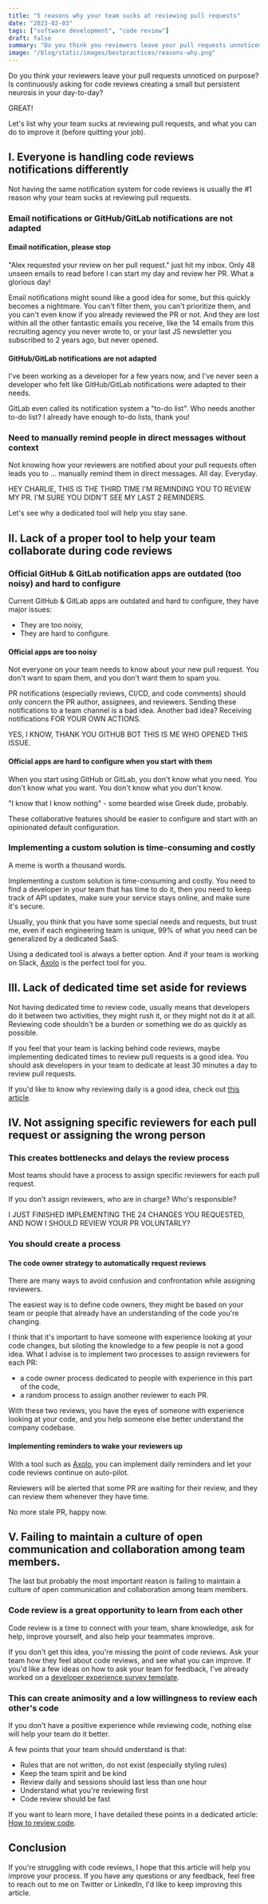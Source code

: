 ```yaml
---
title: "5 reasons why your team sucks at reviewing pull requests"
date: "2023-02-03"
tags: ["software development", "code review"]
draft: false
summary: "Do you think you reviewers leave your pull requests unnoticed on purpose? Is continuously asking for code reviews creating a small but persistent nevrose in your day-to-day? Great! Let's list why your team sucks at reviewing pull requests, and what you can do to improve it (before quitting your job)."
image: "/blog/static/images/bestpractices/reasons-why.png"
---
```


<ImageContainer
  alt="sweaty-hands"
  src="/blog/static/images/bestpractices/pr-team.png"
  classNameDiv="mx-10 lg:mx-28"
  classNameImage=""
  width={1536}
  height={1024}
/>

Do you think your reviewers leave your pull requests unnoticed on purpose? Is continuously asking for code reviews creating a small but persistent neurosis in your day-to-day?

<span className="rainbow-button text-2xl font-bold hover:cursor-auto">GREAT!</span>

Let's list why your team sucks at reviewing pull requests, and what you can do to improve it (before quitting your job).

<TOCInline toc={props.toc} toHeading={2} asDisclosure />

## I. Everyone is handling code reviews notifications differently

Not having the same notification system for code reviews is usually the #1 reason why your team sucks at reviewing pull requests.

### Email notifications or GitHub/GitLab notifications are not adapted

#### Email notification, please stop

"Alex requested your review on her pull request." just hit my inbox. Only 48 unseen emails to read before I can start my day and review her PR. What a glorious day!

Email notifications might sound like a good idea for some, but this quickly becomes a nightmare. You can't filter them, you can't prioritize them, and you can't even know if you already reviewed the PR or not. And they are lost within all the other fantastic emails you receive, like the 14 emails from this recruiting agency you never wrote to, or your last JS newsletter you subscribed to 2 years ago, but never opened.

#### GitHub/GitLab notifications are not adapted

I've been working as a developer for a few years now, and I've never seen a developer who felt like GitHub/GitLab notifications were adapted to their needs.

<div className="flex justify-center">
  <ImageContainer
    alt="GitHub notifications"
    src="/blog/static/images/bestpractices/github_notif.png"
    classNameDiv="w-fit"
    classNameImage=""
    width={521 / 2}
    height={331 / 2}
  />
</div>

GitLab even called its notification system a "to-do list". Who needs another to-do list? I already have enough to-do lists, thank you!

### Need to manually remind people in direct messages without context

Not knowing how your reviewers are notified about your pull requests often leads you to ... manually remind them in direct messages. All day. Everyday.

<div className="flex justify-center">
  <ImageContainer
    alt="me again"
    src="/blog/static/images/bestpractices/meagain.webp"
    classNameDiv=""
    classNameImage=""
    width={480}
    height={258}
  />
</div>
<SubImageText classNameDiv="" classNameText="lg:w-80 ">
  HEY CHARLIE, THIS IS THE THIRD TIME I'M REMINDING YOU TO REVIEW MY PR. I'M SURE YOU DIDN'T SEE MY
  LAST 2 REMINDERS.
</SubImageText>

Let's see why a dedicated tool will help you stay sane.

## II. Lack of a proper tool to help your team collaborate during code reviews

### Official GitHub & GitLab notification apps are outdated (too noisy) and hard to configure

Current GitHub & GitLab apps are outdated and hard to configure, they have major issues:

- They are too noisy,
- They are hard to configure.

#### Official apps are too noisy

Not everyone on your team needs to know about your new pull request. You don't want to spam them, and you don't want them to spam you.

PR notifications (especially reviews, CI/CD, and code comments) should only concern the PR author, assignees, and reviewers. Sending these notifications to a team channel is a bad idea. Another bad idea? Receiving notifications FOR YOUR OWN ACTIONS.

<div className="mx-10 flex justify-center lg:mx-28">
  <ImageContainer
    alt="me again"
    src="/blog/static/images/bestpractices/making-notifications.png"
    classNameDiv=""
    classNameImage=""
    width={647}
    height={288}
  />
</div>
<SubImageText classNameDiv="" classNameText="lg:w-80 ">
  YES, I KNOW, THANK YOU GITHUB BOT THIS IS ME WHO OPENED THIS ISSUE.
</SubImageText>

#### Official apps are hard to configure when you start with them

When you start using GitHub or GitLab, you don't know what you need. You don't know what you want. You don't know what you don't know.

"I know that I know nothing" - some bearded wise Greek dude, probably.

These collaborative features should be easier to configure and start with an opinionated default configuration.

### Implementing a custom solution is time-consuming and costly

<div className="mx-10 flex justify-center lg:mx-28">
  <ImageContainer
    alt="me again"
    src="/blog/static/images/bestpractices/drake_wasting_time.png"
    classNameDiv=""
    classNameImage=""
    width={781}
    height={763}
  />
</div>
<SubImageText classNameDiv="" classNameText="lg:w-80 ">
  A meme is worth a thousand words.
</SubImageText>

Implementing a custom solution is time-consuming and costly. You need to find a developer in your team that has time to do it, then you need to keep track of API updates, make sure your service stays online, and make sure it's secure.

Usually, you think that you have some special needs and requests, but trust me, even if each engineering team is unique, 99% of what you need can be generalized by a dedicated SaaS.

Using a dedicated tool is always a better option. And if your team is working on Slack, [Axolo](https://axolo.co) is the perfect tool for you.

<CTABanner type="learn" />

## III. Lack of dedicated time set aside for reviews

Not having dedicated time to review code, usually means that developers do it between two activities, they might rush it, or they might not do it at all. Reviewing code shouldn't be a burden or something we do as quickly as possible.

If you feel that your team is lacking behind code reviews, maybe implementing dedicated times to review pull requests is a good idea. You should ask developers in your team to dedicate at least 30 minutes a day to review pull requests.

If you'd like to know why reviewing daily is a good idea, check out [this article](https://axolo.co/blog/p/part-4-how-to-review-code-in-github).

## IV. Not assigning specific reviewers for each pull request or assigning the wrong person

### This creates bottlenecks and delays the review process

Most teams should have a process to assign specific reviewers for each pull request.

If you don't assign reviewers, who are in charge? Who's responsible?

<div className="mx-10 flex justify-center lg:mx-28">
  <ImageContainer
    alt="me again"
    src="/blog/static/images/bestpractices/talkingtome.webp"
    classNameDiv=""
    classNameImage=""
    width={480}
    height={262}
  />
</div>
<SubImageText classNameDiv="" classNameText="lg:w-80 ">
  I JUST FINISHED IMPLEMENTING THE 24 CHANGES YOU REQUESTED, AND NOW I SHOULD REVIEW YOUR PR
  VOLUNTARLY?
</SubImageText>

### You should create a process

#### The code owner strategy to automatically request reviews

There are many ways to avoid confusion and confrontation while assigning reviewers.

The easiest way is to define code owners, they might be based on your team or people that already have an understanding of the code you're changing.

I think that it's important to have someone with experience looking at your code changes, but siloting the knowledge to a few people is not a good idea. What I advise is to implement two processes to assign reviewers for each PR:

- a code owner process dedicated to people with experience in this part of the code,
- a random process to assign another reviewer to each PR.

With these two reviews, you have the eyes of someone with experience looking at your code, and you help someone else better understand the company codebase.

#### Implementing reminders to wake your reviewers up

With a tool such as [Axolo](https://axolo.co), you can implement daily reminders and let your code reviews continue on auto-pilot.

Reviewers will be alerted that some PR are waiting for their review, and they can review them whenever they have time.

<div className="mx-10 flex justify-center lg:mx-28">
  <ImageContainer
    alt="me again"
    src="/blog/static/images/bestpractices/happynow.webp"
    classNameDiv=""
    classNameImage=""
    width={480}
    height={263}
  />
</div>
<SubImageText classNameDiv="" classNameText="lg:w-80 ">
  No more stale PR, happy now.
</SubImageText>

<CTABanner type="try" />

## V. Failing to maintain a culture of open communication and collaboration among team members.

The last but probably the most important reason is failing to maintain a culture of open communication and collaboration among team members.

### Code review is a great opportunity to learn from each other

Code review is a time to connect with your team, share knowledge, ask for help, improve yourself, and also help your teammates improve.

If you don't get this idea, you're missing the point of code reviews. Ask your team how they feel about code reviews, and see what you can improve. If you'd like a few ideas on how to ask your team for feedback, I've already worked on a [developer experience survey template](https://axolo.co/blog/p/developer-experience-survey-template).

### This can create animosity and a low willingness to review each other's code

If you don't have a positive experience while reviewing code, nothing else will help your team do it better.

A few points that your team should understand is that:

- Rules that are not written, do not exist (especially styling rules)
- Keep the team spirit and be kind
- Review daily and sessions should last less than one hour
- Understand what you're reviewing first
- Code review should be fast

If you want to learn more, I have detailed these points in a dedicated article: [How to review code](https://axolo.co/blog/p/part-4-how-to-review-code-in-github).

## Conclusion

If you're struggling with code reviews, I hope that this article will help you improve your process. If you have any questions or any feedback, feel free to reach out to me on <NoFollowLink url="https://twitter.com/ArthurCoudouy">Twitter</NoFollowLink> or <NoFollowLink url="https://www.linkedin.com/in/arthurcoudouy/">LinkedIn</NoFollowLink>, I'd like to keep improving this article.
